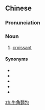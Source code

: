 {{also|牛角面包}}
==Chinese==
{{zh-forms|s=牛角面包|t2=牛角麪包|type=22}}

===Pronunciation===
{{zh-pron
|m=niújiǎo miànbāo
|c=ngau4 gok3 min6 baau1
|mn=gû-kak mī-pau
|cat=n
}}

===Noun===
{{zh-noun}}

# [[croissant]]

====Synonyms====
* {{zh-l|新月形麵包}}
* {{zh-l|牛角包}}
* {{zh-l|羊角麵包}}
* {{zh-l|羊角包}}
* {{zh-l|可頌}}

{{zh-cat|Foods|Breads}}

[[zh:牛角麵包]]